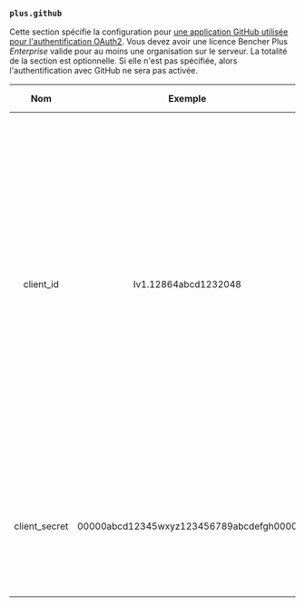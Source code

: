 ### `plus.github`

Cette section spécifie la configuration pour [une application GitHub utilisée pour l'authentification OAuth2](/docs/fr/how-to/github-app/).
Vous devez avoir une licence Bencher Plus _Enterprise_ valide pour au moins une organisation sur le serveur.
La totalité de la section est optionnelle.
Si elle n'est pas spécifiée, alors l'authentification avec GitHub ne sera pas activée.

|      Nom      |                 Exemple                 | Par défaut | Requis |                                                                                                                                                                                                                                             Description                                                                                                                                                                                                                                             |
| :-----------: | :-------------------------------------: | :--------: | :----: | :-------------------------------------------------------------------------------------------------------------------------------------------------------------------------------------------------------------------------------------------------------------------------------------------------------------------------------------------------------------------------------------------------------------------------------------------------------------------------------------------------: |
|   client_id   |          Iv1.12864abcd1232048           |    ---     |  Oui   | Spécifie l'ID client de votre application GitHub. L'ID client est différent de l'ID de l'application. Vous pouvez trouver l'ID client sur la page des paramètres de votre application. Pour plus d'informations sur la manière de naviguer vers la page des paramètres de votre application GitHub, consultez [Modifiant une inscription d'application GitHub](https://docs.github.com/fr/apps/maintaining-github-apps/modifying-a-github-app-registration#navigating-to-your-github-app-settings). |
| client_secret | 00000abcd12345wxyz123456789abcdefgh0000 |    ---     |  Oui   |                                                                                                                                                                                 Le secret client de votre application GitHub. Vous pouvez générer un secret client sur la page des paramètres de votre application.                                                                                                                                                                                 |
